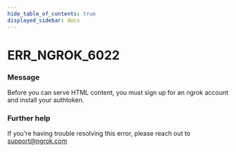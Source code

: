 ```yaml
---
hide_table_of_contents: true
displayed_sidebar: docs
---
```



# ERR_NGROK_6022

### Message

Before you can serve HTML content, you must sign up for an ngrok account and install your authtoken.

### Further help

If you're having trouble resolving this error, please reach out to [support@ngrok.com](mailto:support@ngrok.com?subject=Help%20with%20ERR_NGROK_6022)

<ErrorDetails error="err_ngrok_6022" />
